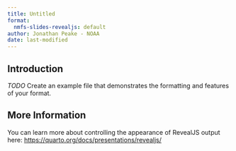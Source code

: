 ```yaml
---
title: Untitled
format:
  nmfs-slides-revealjs: default
author: Jonathan Peake - NOAA
date: last-modified
---
```


## Introduction

*TODO* Create an example file that demonstrates the formatting and features of your format.

## More Information

You can learn more about controlling the appearance of RevealJS output here: <https://quarto.org/docs/presentations/revealjs/>


